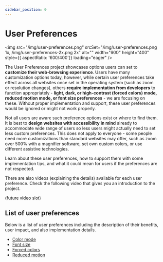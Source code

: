 ---
sidebar_position: 0
---

# User Preferences

<img src="/img/user-preferences.png" srcSet="/img/user-preferences.png 1x, /img/user-preferences-2x.png 2x" alt="" width="600" height="400" style={{ aspectRatio: '600/400'}} loading="eager" />

The User Preferences project showcases options users can set to **customize their web-browsing experience**. Users have many customization options today, however, while certain user preferences take effect across all websites once set in the operating system (such as zoom or resolution changes), others **require implementation from developers** to function appropriately - **light, dark, or high-contrast (forced colors) mode, reduced motion mode, or font size preferences** - we are focusing on these. Without proper implementation and support, these user preferences would be ignored or might not work properly.

Not all users are aware such preference options exist or where to find them. It is best to **design websites with accessibility in mind** already to accommodate wide range of users so less users might actually need to set less custom preferences. This does not apply to everyone - some people need more customizations than standard websites may offer, such as zoom over 500% with a magnifier software, set own custom colors, or use different assistive technologies.

Learn about these user preferences, how to support them with some implementation tips, and what it could mean for users if the preferences are not respected.

There are also videos (explaining the details) available for each user preference. Check the following video that gives you an introduction to the project.

(future video slot)

## List of user preferences

Below is a list of user preferences including the description of their benefits, user impact, and also implementation details.

- [Color mode](/docs/user-preferences/color-mode)
- [Font size](/docs/user-preferences/font-size)
- [Forced colors](/docs/user-preferences/forced-colors)
- [Reduced motion](/docs/user-preferences/reduced-motion)
